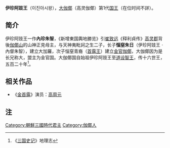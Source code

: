 '''伊珍阿豉王'''（이진아시왕），[[大伽倻|大伽倻]]（高灵伽倻）第1代[[国王|国王]]（在位时间不詳）。
==简介==
伊珍阿豉王一作'''內珍朱智'''，《新增東国輿地勝览》引[[崔致远|崔致远]]《释利貞传》[[高灵郡|高灵郡]]背後[[伽倻山|伽倻山]]的山神正見母主，与天神夷毗訶之生二子，长子'''惱窒朱日'''（伊珍阿豉王ㆍ內督朱智），建立大加羅，次子惱窒青裔（[[首露王|首露王]]）建立[[金官伽倻|金官伽倻]]，大伽倻因为是长兄称大，盟主为金官国。大伽倻国自始祖伊珍阿豉王至[[道设智王|道设智王]]，传十六世王，五百二十年<ref>《[[三国史记|三国史记]]》地理志</ref>。
==相关作品==
* 《[[金首露_(電視劇)|金首露]]》演员：[[高周元|高周元]]
== 注 ==
<references/>
{{start box}}
{{s-before|首位}}
{{s-title|[[大伽倻|大伽倻]]國王|第1代王}}
{{s-after|[[锦林王|锦林王]]}}
{{end box}}
[[Category:朝鮮三國時代君主|Category:朝鮮三國時代君主]]
[[Category:伽倻人|Category:伽倻人]]
